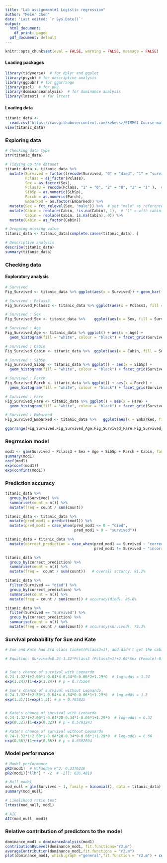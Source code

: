 ---
title: "Lab assignment#1 Logistic regression"
author: "Meier Chen"
date: 'Last edited: `r Sys.Date()`'
output:
  html_document:
    df_print: paged
  pdf_document: default
---

```{r setup, include=FALSE}
knitr::opts_chunk$set(eval = FALSE, warning = FALSE, message = FALSE)
```

#### Loading packages	

```{r}
library(tidyverse)  # for dplyr and ggplot
library(psych) # for descriptive analysis
library(ggpubr) # for ggarrange
library(pscl)  # for pR2
library(dominanceanalysis)  # for dominance analysis
library(lmtest)  # for lrtest
```

#### Loading data

```{r}
titanic_data <- 
  read.csv("https://raw.githubusercontent.com/kekecsz/SIMM61-Course-materials/main/Home_assignment/Titanic%20-%20training%20set.csv", na.strings = c(""))  # load the data and replace all empty values with NA's
view(titanic_data)
```

### Exploring data

```{r}
# Checking data type
str(titanic_data)

# Tidying up the dataset
titanic_data <- titanic_data %>% 
  mutate(Survived = factor((recode(Survived, "0" = "died", "1" = "survived"))),
         Pclass = as_factor(Pclass),
         Sex = as_factor(Sex),
         Pclass3 = recode(Pclass, "1" = "0", "2" = "0", "3" = "1" ),  # "1" = 3rd class ticket, "0" = 1st and 2nd class ticket
         SibSp = as.numeric(SibSp),
         Parch = as.numeric(Parch),
         Embarked = as.factor(Embarked)) %>% 
  mutate(Sex = fct_relevel(Sex, "male")) %>%  # set "male" as reference level
  mutate(Cabin = replace(Cabin, !is.na(Cabin), 1),  # "1" = with cabin(s), "0" = without cabin
         Cabin = replace(Cabin, is.na(Cabin), 0)) %>% 
  mutate(Cabin = as_factor(Cabin))  

# Dropping missing value
titanic_data <- titanic_data[complete.cases(titanic_data), ]

# Descriptive analysis
describe(titanic_data)
summary(titanic_data)
```

### Checking data

#### Exploratory analysis

```{r}
# Survived
Fig_Survived <- titanic_data %>% ggplot(aes(x = Survived)) + geom_bar(fill = "white", colour = "black")

# Survived : Pclass3
Fig_Survived_Pclass3 <- titanic_data %>% ggplot(aes(x = Pclass3, fill = Survived)) +	geom_bar()

# Survived : Sex
Fig_Survived_Sex <- titanic_data %>% 	ggplot(aes(x = Sex, fill = Survived)) +	geom_bar()

# Survived : Age
Fig_Survived_Age <- titanic_data %>% ggplot() + aes(x = Age) + 
  geom_histogram(fill = "white", colour = "black") + facet_grid(Survived ~ .)

# Survived : Cabin
Fig_Survived_Cabin <- titanic_data %>% 	ggplot(aes(x = Cabin, fill = Survived)) + geom_bar()

# Survived : SibSp
Fig_Survived_SibSp <- titanic_data %>% ggplot() + aes(x = SibSp) + 
  geom_histogram(fill = "white", colour = "black") + facet_grid(Survived ~ .)

# Survived : Parch
Fig_Survived_Parch <- titanic_data %>% ggplot() + aes(x = Parch) + 
  geom_histogram(fill = "white", colour = "black") + facet_grid(Survived ~ .)

# Survived : Fare
Fig_Survived_Fare <- titanic_data %>% ggplot() + aes(x = Fare) + 
  geom_histogram(fill = "white", colour = "black") + facet_grid(Survived ~ .)

# Survived : Embarked
Fig_Survived_Embarked <- titanic_data %>% 	ggplot(aes(x = Embarked, fill = Survived)) + geom_bar()

ggarrange(Fig_Survived,Fig_Survived_Age,Fig_Survived_Fare,Fig_Survived_SibSp,Fig_Survived_Parch,Fig_Survived_Embarked,Fig_Survived_Cabin,Fig_Survived_Pclass3,Fig_Survived_Sex,labels = c("Distribution of Survived", "Survived x Age", "Survived x Fare", "Survived x SibSp", "Survived x Parch", "Survived x Embarked", "Survived x Cabin", "Survived x Pclass3", "Survived x Sex"),font.label = list(size = 10, face = "bold"), label.y = 1.05, ncol = 3, nrow = 3)
```


### Regrrssion model

```{r}
mod1 <- glm(Survived ~ Pclass3 + Sex + Age + SibSp + Parch + Cabin, family = binomial(), data = titanic_data)
summary(mod1)
coef(mod1)
exp(coef(mod1))
exp(confint(mod1))
```

### Prediction accuracy

```{r}
titanic_data %>%
  group_by(Survived) %>%
  summarise(count = n()) %>%
  mutate(freq = count / sum(count))

titanic_data <- titanic_data %>% 
  mutate(pred_mod1 = predict(mod1)) %>% 
  mutate(pred_mod1 = case_when(pred_mod1 <= 0 ~ "died",
                               pred_mod1 > 0 ~ "survived")) 

titanic_data = titanic_data %>% 
  mutate(correct_prediction = case_when(pred_mod1 == Survived ~ "correct",
                                        pred_mod1 != Survived ~ "incorrect"))

titanic_data %>% 
  group_by(correct_prediction) %>% 
  summarise(count = n()) %>% 
  mutate(freq =  count / sum(count))   # overall accurcy: 81.2%

titanic_data %>% 
  filter(Survived == "died") %>% 
  group_by(correct_prediction) %>% 
  summarise(count = n()) %>% 
  mutate(freq = count / sum(count)) # accuracy(died): 86.6%

titanic_data %>% 
  filter(Survived == "survived") %>% 
  group_by(correct_prediction) %>% 
  summarise(count = n()) %>% 
  mutate(freq = count / sum(count)) # accuracy(survived): 73.3%
```

### Survival probability for Sue and Kate
```{r}
# Sue and Kate had 3rd class ticket(Pclass3=1), and didn't get the cabins(Cabin=0). Sue was 4 and Kate was 20 at the time.

# Equation: Survived=0.24-1.32*Pclass3 (Pclass3=1)+2.60*Sex (Female)-0.04*Age-0.34*Sibsp-0.06*Parch+1.29*Cabin (Cabin=1)


# Sue's chance of survival with Leonardo
0.24-1.32*1+2.60*1-0.04*4-0.34*0-0.06*2+1.29*0  # log-odds = 1.24
exp(1.24)/(1+exp(1.24)) # p = 0.775564

# Sue's chance of survival without Leonardo
0.24-1.32*1+2.60*1-0.04*4-0.34*0-0.06*1+1.29*0  # log-odds = 1.3
exp(1.3)/(1+exp(1.3)) # p = 0.785835


# Kate's chance of survival with Leonardo
0.24-1.32*1+2.60*1-0.04*20-0.34*1-0.06*1+1.29*0  # log-odds = 0.32
exp(0.32)/(1+exp(0.32)) # p = 0.5793243

# Kate's chance of survival without Leonardo
0.24-1.32*1+2.60*1-0.04*20-0.34*0-0.06*1+1.29*0  # log-odds = 0.66
exp(0.66)/(1+exp(0.66)) # p = 0.6592604
```

### Model performance

```{r}
# Model performance
pR2(mod1)  # McFadden R^2: 0.3376216
pR2(mod1)["llh"] * -2  # -2ll: 636.4819

# Null model
mod_null = glm(Survived ~ 1, family = binomial(), data = titanic_data)
summary(mod_null)

# Likelihood ratio test
lrtest(mod_null, mod1)

# AIC
AIC(mod_null, mod1)
```

### Relative contribution of predictors to the model

```{r}
dominance_mod1 = dominanceAnalysis(mod1)
contributionByLevel(dominance_mod1, fit.functions="r2.m")
averageContribution(dominance_mod1,fit.functions = "r2.m")
plot(dominance_mod1, which.graph ="general",fit.function = "r2.m") + coord_flip()
```